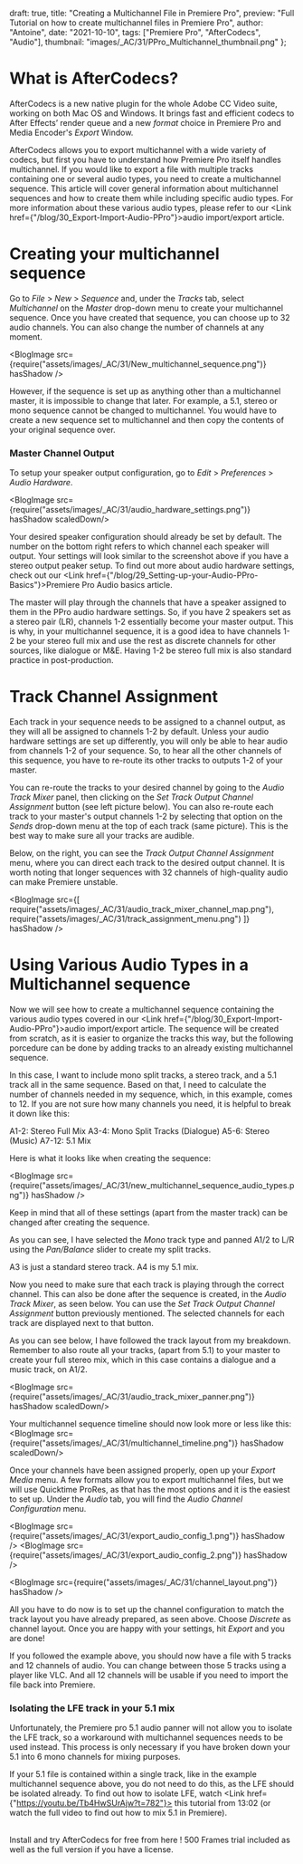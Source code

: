 
  draft: true,
  title: "Creating a Multichannel File in Premiere Pro",
  preview: "Full Tutorial on how to create multichannel files in Premiere Pro",
  author: "Antoine",
  date: "2021-10-10",
  tags: ["Premiere Pro", "AfterCodecs", "Audio"],
  thumbnail: "images/_AC/31/PPro_Multichannel_thumbnail.png"
};




# What is AfterCodecs?

AfterCodecs is a new native plugin for the whole Adobe CC Video suite, working on both Mac OS and Windows. It brings fast and efficient codecs to After Effects’ render queue and a new <i>format</i> choice in Premiere Pro and Media Encoder's <i>Export</i> Window.

AfterCodecs allows you to export multichannel with a wide variety of codecs, but first you have to understand how Premiere Pro itself handles multichannel. If you would like to export a file with multiple tracks containing one or several audio types, you need to create a multichannel sequence. This article will cover general information about multichannel sequences and how to create them while including specific audio types. For more information about these various audio types, please refer to our <Link href={"/blog/30_Export-Import-Audio-PPro"}>audio import/export article</Link>.

# Creating your multichannel sequence

Go to <i>File</i> &gt; <i>New</i> &gt; <i>Sequence</i> and, under the <i>Tracks</i> tab, select <i>Multichannel</i> on the <i>Master</i> drop-down menu to create your multichannel sequence. Once you have created that sequence, you can choose up to 32 audio channels. You can also change the number of channels at any moment.

<BlogImage src={require("assets/images/_AC/31/New_multichannel_sequence.png")} hasShadow />

However, if the sequence is set up as anything other than a multichannel master, it is impossible to change that later. For example, a 5.1, stereo or mono sequence cannot be changed to multichannel. You would have to create a new sequence set to multichannel and then copy the contents of your original sequence over.

### Master Channel Output

To setup your speaker output configuration, go to <i>Edit</i> &gt; <i>Preferences</i> &gt; <i>Audio Hardware</i>.

<BlogImage src={require("assets/images/_AC/31/audio_hardware_settings.png")} hasShadow scaledDown/>

Your desired speaker configuration should already be set by default. The number on the bottom right refers to which channel each speaker will output. Your settings will look similar to the screenshot above if you have a stereo output peaker setup. To find out more about audio hardware settings, check out our <Link href={"/blog/29_Setting-up-your-Audio-PPro-Basics"}>Premiere Pro Audio basics article</Link>.

The master will play through the channels that have a speaker assigned to them in the PPro audio hardware settings. So, if you have 2 speakers set as a stereo pair (LR), channels 1-2 essentially become your master output. This is why, in your multichannel sequence, it is a good idea to have channels 1-2 be your stereo full mix and use the rest as discrete channels for other sources, like dialogue or M&E. Having 1-2 be stereo full mix is also standard practice in post-production.

# Track Channel Assignment

Each track in your sequence needs to be assigned to a channel output, as they will all be assigned to channels 1-2 by default. Unless your audio hardware settings are set up differently, you will only be able to hear audio from channels 1-2 of your sequence. So, to hear all the other channels of this sequence, you have to re-route its other tracks to outputs 1-2 of your master.

You can re-route the tracks to your desired channel by going to the <i>Audio Track Mixer</i> panel, then clicking on the <i>Set Track Output Channel Assignment</i> button (see left picture below). You can also re-route each track to your master's output channels 1-2 by selecting that option on the <i>Sends</i> drop-down menu at the top of each track (same picture). This is the best way to make sure all your tracks are audible.

Below, on the right, you can see the <i>Track Output Channel Assignment</i> menu, where you can direct each track to the desired output channel.
It is worth noting that longer sequences with 32 channels of high-quality audio can make Premiere unstable.

<BlogImage
  src={[
    require("assets/images/_AC/31/audio_track_mixer_channel_map.png"),
    require("assets/images/_AC/31/track_assignment_menu.png")
    ]}
  hasShadow
/>


# Using Various Audio Types in a Multichannel sequence
Now we will see how to create a multichannel sequence containing the various audio types covered in our <Link href={"/blog/30_Export-Import-Audio-PPro"}>audio import/export article</Link>. The sequence will be created from scratch, as it is easier to organize the tracks this way, but the following porcedure can be done by adding tracks to an already existing multichannel sequence.

In this case, I want to include mono split tracks, a stereo track, and a 5.1 track all in the same sequence. Based on that, I need to calculate the number of channels needed in my sequence, which, in this example, comes to 12. If you are not sure how many channels you need, it is helpful to break it down like this:

A1-2: Stereo Full Mix
A3-4: Mono Split Tracks (Dialogue)
A5-6: Stereo (Music)
A7-12: 5.1 Mix

Here is what it looks like when creating the sequence:

<BlogImage src={require("assets/images/_AC/31/new_multichannel_sequence_audio_types.png")} hasShadow />

Keep in mind that all of these settings (apart from the master track) can be changed after creating the sequence.

As you can see, I have selected the <i>Mono</i> track type and panned A1/2 to L/R using the <i>Pan/Balance</i> slider to create my split tracks.

A3 is just a standard stereo track. A4 is my 5.1 mix.

Now you need to make sure that each track is playing through the correct channel. This can also be done after the sequence is created, in the <i>Audio Track Mixer</i>, as seen below. You can use the <i>Set Track Output Channel Assignment</i> button previously mentioned. The selected channels for each track are displayed next to that button. 

As you can see below, I have followed the track layout from my breakdown. Remember to also route all your tracks, (apart from 5.1) to your master to create your full stereo mix, which in this case contains a dialogue and a music track, on A1/2.

<BlogImage src={require("assets/images/_AC/31/audio_track_mixer_panner.png")} hasShadow scaledDown/>

Your multichannel sequence timeline should now look more or less like this:
<BlogImage src={require("assets/images/_AC/31/multichannel_timeline.png")} hasShadow scaledDown/>

Once your channels have been assigned properly, open up your <i>Export Media</i> menu. A few formats allow you to export multichannel files, but we will use Quicktime ProRes, as that has the most options and it is the easiest to set up. Under the <i>Audio</i> tab, you will find the <i>Audio Channel Configuration</i> menu.

<BlogImage src={require("assets/images/_AC/31/export_audio_config_1.png")} hasShadow  />
<BlogImage src={require("assets/images/_AC/31/export_audio_config_2.png")} hasShadow />

<BlogImage src={require("assets/images/_AC/31/channel_layout.png")} hasShadow />

All you have to do now is to set up the channel configuration to match the track layout you have already prepared, as seen above. Choose <i>Discrete</i> as channel layout. Once you are happy with your settings, hit <i>Export</i> and you are done!

If you followed the example above, you should now have a file with 5 tracks and 12 channels of audio. You can change between those 5 tracks using a player like VLC. And all 12 channels will be usable if you need to import the file back into Premiere.


### Isolating the LFE track in your 5.1 mix
Unfortunately, the Premiere pro 5.1 audio panner will not allow you to isolate the LFE track, so a workaround with multichannel sequences needs to be used instead. This process is only necessary if you have broken down your 5.1 into 6 mono channels for mixing purposes. 

If your 5.1 file is contained within a single track, like in the example multichannel sequence above, you do not need to do this, as the LFE should be isolated already. To find out how to isolate LFE, watch <Link href={"https://youtu.be/Tb4HwSUrAjw?t=782"}> this tutorial</Link> from 13:02 (or watch the full video to find out how to mix 5.1 in Premiere).

<br />
<Link href={"/AfterCodecs/Download/"}>Install and try AfterCodecs for free from here ! 500 Frames trial included as well as the full version if you have a license.</Link>